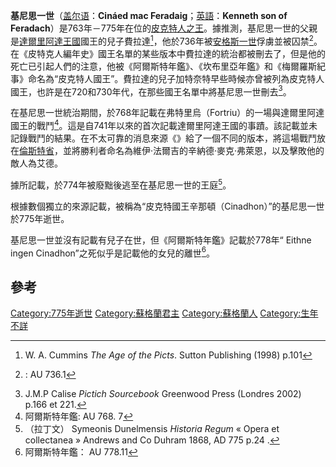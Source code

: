{{Infobox monarch
| name            =基尼思一世
| title           =[[皮克特人国王列表|皮克特人之王]]
| reign           =763年–775年
| predecessor     =[[布鲁德五世|布鲁德五世]]
| successor       =[[亞爾賓二世|亞爾賓二世]]
| father          =烏雷德或費拉達（Uuredech or Feradach）
|}}

'''基尼思一世'''（[[盖尔语|盖尔语]]：'''Cináed mac Feradaig'''；[[英語|英語]]：'''Kenneth son of Feradach'''）是763年－775年在位的[[皮克特人國王列表|皮克特人之王]]。據推測，基尼思一世的父親是[[達爾里阿達王國|達爾里阿達王國]]國王{{link-en|塞爾巴赫|Selbach mac Ferchair}}的兒子費拉達<ref>{{en}} W. A. Cummins ''The Age of the Picts''. Sutton Publishing (1998) {{ISBN|0750916087}} p.101</ref>，他於736年被[[安格斯一世|安格斯一世]]俘虜並被囚禁<ref>{{link-en|阿爾斯特年鑑|Annals of Ulster}}: AU 736.1</ref>。在《皮特克人編年史》國王名單的某些版本中費拉達的統治都被刪去了，但是他的死亡已引起人們的注意，他被《阿爾斯特年鑑》、《坎布里亞年鑑》和《梅爾羅斯紀事》命名為“皮克特人國王”。費拉達的兒子加特奈特早些時候亦曾被列為皮克特人國王，也許是在720和730年代，在那些國王名單中將基尼思一世刪去<ref>J.M.P Calise '' Pictich Sourcebook'' Greenwood Press (Londres 2002) {{ISBN|0-313-32295-3}} p.166 et 221.</ref>。

在基尼思一世統治期間，{{link-en|阿爾斯特年鑑|Annals of Ulster}}於768年記載在弗特里烏（Fortriu）的一場與達爾里阿達國王{{link-en|艾德·芬德|Áed Find}}的戰鬥<ref>阿爾斯特年鑑: AU 768. 7</ref>。這是自741年以來的首次記載達爾里阿達王國的事蹟。該記載並未記錄戰鬥的結果。在不太可靠的消息來源《{{link-en|愛爾蘭王國年鑑|Annals of the Four Masters}}》給了一個不同的版本，將這場戰鬥放在[[倫斯特省|倫斯特省]]，並將勝利者命名為維伊·法爾吉的辛納德·麥克·弗萊恩，以及擊敗他的敵人為艾德。

據{{link-en|達勒姆的塞米昂|Symeon of Durham|}}所記載，{{link-en|諾森布里亞國王阿爾瑞|Alhred of Northumbria}}於774年被廢黜後逃至在基尼思一世的王庭<ref>（拉丁文） Symeonis Dunelmensis ''Historia Regum ''  « Opera et collectanea » Andrews and Co Duhram 1868, AD 775 p.24 .</ref>。

根據數個獨立的來源記載，被稱為“皮克特國王辛那頓（Cinadhon）”的基尼思一世於775年逝世。

基尼思一世並沒有記載有兒子在世，但《阿爾斯特年鑑》記載於778年“ Eithne ingen Cinadhon”之死似乎是記載他的女兒的離世<ref>阿爾斯特年鑑： AU 778.11</ref>。

==參考==
{{reflist|2}}

{{s-start}}
{{s-reg}}
{{s-bef|before=[[布魯德五世|布魯德五世]]}}
{{s-ttl|title=[[皮克特人国王列表|皮克特人之王]]|years=763年–775年}}
{{s-aft|after=[[亞爾賓二世|亞爾賓二世]]}}
{{end}}
{{苏格兰君主}}

[[Category:775年逝世|Category:775年逝世]]
[[Category:蘇格蘭君主|Category:蘇格蘭君主]]
[[Category:蘇格蘭人|Category:蘇格蘭人]]
[[Category:生年不詳|Category:生年不詳]]